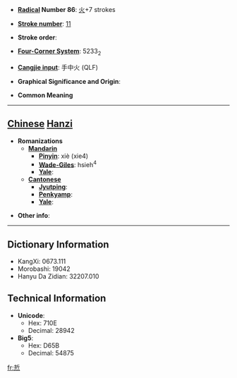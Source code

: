 * '''[[Wiktionary:Chinese radical index| Radical]] Number 86''': [[Wiktionary:Chinese radical index 火|火]]+7 strokes

* '''[[Wiktionary:Chinese total strokes index|Stroke number]]''': [[Wiktionary:Chinese total strokes index 11|11]]

* '''Stroke order''': 

* '''[[Wiktionary:Chinese four corner index|Four-Corner System]]''': 5233<sub>2</sub>

* '''[[Wiktionary:Chinese Cangjie index|Cangjie input]]''': 手中火 (QLF)

* '''Graphical Significance and Origin''': 

* '''Common Meaning'''

----

== [[Chinese]] [[Hanzi]] ==

* '''Romanizations'''
** '''[[Mandarin]]'''
*** '''[[Pinyin]]''': xiè (xie4)
*** '''[[Wade-Giles]]''': hsieh<sup>4</sup>
*** '''[[Yale]]''': 
** '''[[Cantonese]]'''
*** '''[[Jyutping]]''':
*** '''[[Penkyamp]]''': 
*** '''[[Yale]]''': 

* '''Other info''': 

----

== Dictionary Information ==

* KangXi: 0673.111
* Morobashi: 19042
* Hanyu Da Zidian: 32207.010

== Technical Information ==

* '''Unicode''':
** Hex: 710E
** Decimal: 28942
* '''Big5''':
** Hex: D65B
** Decimal: 54875

[[fr:焎]]